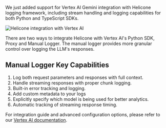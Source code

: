 We just added support for Vertex AI Gemini integration with Helicone logging framework, including stream handling and logging capabilities for both Python and TypeScript SDKs.

![Helicone integration with Vertex AI](/static/changelog/images/20250327-gemini-streaming-support.webp)

There are two ways to integrate Helicone with Vertex AI's Python SDK, Proxy and Manual Logger. The manual logger provides more granular control over logging the LLM's responses.

## Manual Logger Key Capabilities

1. Log both request parameters and responses with full context.
2. Handle streaming responses with proper chunk logging.
3. Built-in error tracking and logging.
4. Add custom metadata to your logs
5. Explicitly specify which model is being used for better analytics.
6. Automatic tracking of streaming response timing.

For integration guide and advanced configuration options, please refer to our <a href="https://docs.helicone.ai/integrations/gemini/vertex/python
" rel="noopener" target="_blank">Vertex AI documentation</a>. 